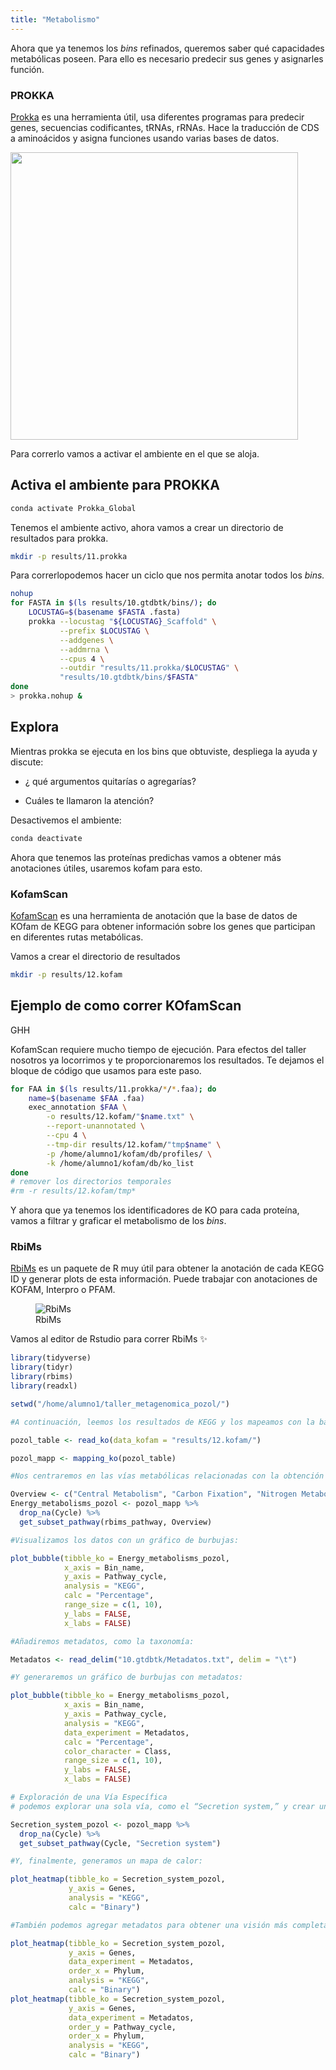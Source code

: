 ```yaml
---
title: "Metabolismo"
---
```


Ahora que ya tenemos los *bins* refinados, queremos saber qué capacidades metabólicas poseen. Para ello es necesario predecir sus genes y asignarles función.

### PROKKA

[Prokka](https://training.galaxyproject.org/training-material/topics/genome-annotation/tutorials/annotation-with-prokka/slides-plain.html) es una herramienta útil, usa diferentes programas para predecir genes, secuencias codificantes, tRNAs, rRNAs. Hace la traducción de CDS a aminoácidos y asigna funciones usando varias bases de datos.

[![](Figures/Prokka_workflow.png){fig-align="center" width="460"}](https://training.galaxyproject.org/training-material/topics/genome-annotation/tutorials/annotation-with-prokka/slides-plain.html)

Para correrlo vamos a activar el ambiente en el que se aloja.

::: callout-warning
## Activa el ambiente para PROKKA

``` bash
conda activate Prokka_Global
```
:::

Tenemos el ambiente activo, ahora vamos a crear un directorio de resultados para prokka.

``` bash
mkdir -p results/11.prokka
```

Para correrlopodemos hacer un ciclo que nos permita anotar todos los *bins.*

``` bash
nohup
for FASTA in $(ls results/10.gtdbtk/bins/); do
    LOCUSTAG=$(basename $FASTA .fasta)
    prokka --locustag "${LOCUSTAG}_Scaffold" \
           --prefix $LOCUSTAG \
           --addgenes \
           --addmrna \
           --cpus 4 \
           --outdir "results/11.prokka/$LOCUSTAG" \
           "results/10.gtdbtk/bins/$FASTA"
done
> prokka.nohup &
```

::: callout-warning
## Explora

Mientras prokka se ejecuta en los bins que obtuviste, despliega la ayuda y discute:

-   ¿ qué argumentos quitarías o agregarías?

-   Cuáles te llamaron la atención?
:::

Desactivemos el ambiente:

``` bash
conda deactivate
```

Ahora que tenemos las proteínas predichas vamos a obtener más anotaciones útiles, usaremos kofam para esto.

### KofamScan

[KofamScan](https://github.com/takaram/kofam_scan) es una herramienta de anotación que la base de datos de KOfam de KEGG para obtener información sobre los genes que participan en diferentes rutas metabólicas.

Vamos a crear el directorio de resultados

``` bash
mkdir -p results/12.kofam
```

::: callout-caution
## Ejemplo de como correr KOfamScan

GHH

KofamScan requiere mucho tiempo de ejecución. Para efectos del taller nosotros ya locorrimos y te proporcionaremos los resultados. Te dejamos el bloque de código que usamos para este paso.

``` bash
for FAA in $(ls results/11.prokka/*/*.faa); do
    name=$(basename $FAA .faa)
    exec_annotation $FAA \
        -o results/12.kofam/"$name.txt" \
        --report-unannotated \
        --cpu 4 \
        --tmp-dir results/12.kofam/"tmp$name" \
        -p /home/alumno1/kofam/db/profiles/ \
        -k /home/alumno1/kofam/db/ko_list
done
# remover los directorios temporales
#rm -r results/12.kofam/tmp*
```
:::

Y ahora que ya tenemos los identificadores de KO para cada proteína, vamos a filtrar y graficar el metabolismo de los *bins*.

### RbiMs

[RbiMs](https://github.com/mirnavazquez/RbiMs) es un paquete de R muy útil para obtener la anotación de cada KEGG ID y generar plots de esta información. Puede trabajar con anotaciones de KOFAM, Interpro o PFAM.

![RbiMs](Figures/rRbiMs-3.png){fig-align="center"}

Vamos al editor de Rstudio para correr RbiMs ✨

``` r
library(tidyverse)
library(tidyr)
library(rbims)
library(readxl)

setwd("/home/alumno1/taller_metagenomica_pozol/")

#A continuación, leemos los resultados de KEGG y los mapeamos con la base de datos de KEGG:

pozol_table <- read_ko(data_kofam = "results/12.kofam/") 

pozol_mapp <- mapping_ko(pozol_table)

#Nos centraremos en las vías metabólicas relacionadas con la obtención de energía:

Overview <- c("Central Metabolism", "Carbon Fixation", "Nitrogen Metabolism", "Sulfur Metabolism", "Fermentation", "Methane Metabolism")
Energy_metabolisms_pozol <- pozol_mapp %>%
  drop_na(Cycle) %>%
  get_subset_pathway(rbims_pathway, Overview) 

#Visualizamos los datos con un gráfico de burbujas:

plot_bubble(tibble_ko = Energy_metabolisms_pozol,
            x_axis = Bin_name, 
            y_axis = Pathway_cycle,
            analysis = "KEGG",
            calc = "Percentage",
            range_size = c(1, 10),
            y_labs = FALSE,
            x_labs = FALSE)  

#Añadiremos metadatos, como la taxonomía:

Metadatos <- read_delim("10.gtdbtk/Metadatos.txt", delim = "\t")

#Y generaremos un gráfico de burbujas con metadatos:

plot_bubble(tibble_ko = Energy_metabolisms_pozol,
            x_axis = Bin_name, 
            y_axis = Pathway_cycle,
            analysis = "KEGG",
            data_experiment = Metadatos,
            calc = "Percentage",
            color_character = Class,
            range_size = c(1, 10),
            y_labs = FALSE,
            x_labs = FALSE) 

# Exploración de una Vía Específica
# podemos explorar una sola vía, como el “Secretion system,” y crear un mapa de calor para visualizar los genes relacionados con esta vía:

Secretion_system_pozol <- pozol_mapp %>%
  drop_na(Cycle) %>%
  get_subset_pathway(Cycle, "Secretion system")

#Y, finalmente, generamos un mapa de calor:

plot_heatmap(tibble_ko = Secretion_system_pozol, 
             y_axis = Genes,
             analysis = "KEGG",
             calc = "Binary")

#También podemos agregar metadatos para obtener una visión más completa:

plot_heatmap(tibble_ko = Secretion_system_pozol, 
             y_axis = Genes,
             data_experiment = Metadatos,
             order_x = Phylum,
             analysis = "KEGG",
             calc = "Binary")
plot_heatmap(tibble_ko = Secretion_system_pozol, 
             y_axis = Genes,
             data_experiment = Metadatos,
             order_y = Pathway_cycle,
             order_x = Phylum,
             analysis = "KEGG",
             calc = "Binary")
```
